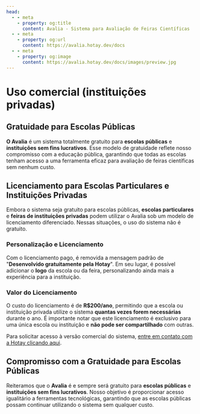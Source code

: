 ```yaml
---
head:
  - - meta
    - property: og:title
      content: Avalia - Sistema para Avaliação de Feiras Científicas
  - - meta
    - property: og:url
      content: https://avalia.hotay.dev/docs
  - - meta
    - property: og:image
      content: https://avalia.hotay.dev/docs/images/preview.jpg
---
```


# Uso comercial (instituições privadas)

## Gratuidade para Escolas Públicas

**O Avalia** é um sistema totalmente gratuito para **escolas públicas** e **instituições sem fins lucrativos**. Esse modelo de gratuidade reflete nosso compromisso com a educação pública, garantindo que todas as escolas tenham acesso a uma ferramenta eficaz para avaliação de feiras científicas sem nenhum custo.

## Licenciamento para Escolas Particulares e Instituições Privadas

Embora o sistema seja gratuito para escolas públicas, **escolas particulares** e **feiras de instituições privadas** podem utilizar o Avalia sob um modelo de licenciamento diferenciado. Nessas situações, o uso do sistema não é gratuito.

### Personalização e Licenciamento

Com o licenciamento pago, é removida a mensagem padrão de "**Desenvolvido gratuitamente pela Hotay**". Em seu lugar, é possível adicionar o **logo** da escola ou da feira, personalizando ainda mais a experiência para a instituição.

### Valor do Licenciamento

O custo do licenciamento é de **R$200/ano**, permitindo que a escola ou instituição privada utilize o sistema **quantas vezes forem necessárias** durante o ano. É importante notar que este licenciamento é exclusivo para uma única escola ou instituição e **não pode ser compartilhado** com outras.

Para solicitar acesso à versão comercial do sistema, [entre em contato com a Hotay clicando aqui](mailto:contato@hotay.dev).

## Compromisso com a Gratuidade para Escolas Públicas

Reiteramos que o **Avalia** é e sempre será gratuito para **escolas públicas** e **instituições sem fins lucrativos**. Nosso objetivo é proporcionar acesso igualitário a ferramentas tecnológicas, garantindo que as escolas públicas possam continuar utilizando o sistema sem qualquer custo.
